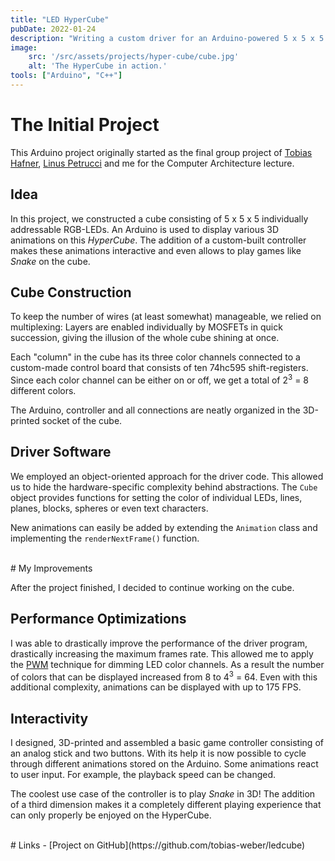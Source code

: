 ```yaml
---
title: "LED HyperCube"
pubDate: 2022-01-24
description: "Writing a custom driver for an Arduino-powered 5 x 5 x 5 RGB LED Cube, enhancing its performance and making it interactive."
image:
    src: '/src/assets/projects/hyper-cube/cube.jpg'
    alt: 'The HyperCube in action.'
tools: ["Arduino", "C++"]
---
```


# The Initial Project

This Arduino project originally started as the final group project of [Tobias Hafner](https://github.com/TobiasHafner), [Linus Petrucci](https://github.com/linuspetrucci) and me for the Computer Architecture lecture.


## Idea

In this project, we constructed a cube consisting of 5 x 5 x 5 individually addressable RGB-LEDs.
An Arduino is used to display various 3D animations on this *HyperCube*.
The addition of a custom-built controller makes these animations interactive and even allows to play games like *Snake* on the cube.

## Cube Construction

To keep the number of wires (at least somewhat) manageable, we relied on multiplexing:
Layers are enabled individually by MOSFETs in quick succession, giving the illusion of the whole cube shining at once.

Each "column" in the cube has its three color channels connected to a custom-made control board that consists of ten 74hc595 shift-registers.
Since each color channel can be either on or off, we get a total of 2<sup>3</sup> = 8 different colors.

The Arduino, controller and all connections are neatly organized in the 3D-printed socket of the cube.

## Driver Software

We employed an object-oriented approach for the driver code. This allowed us to hide the hardware-specific complexity behind abstractions.
The `Cube` object provides functions for setting the color of individual LEDs, lines, planes, blocks, spheres or even text characters.

New animations can easily be added by extending the `Animation` class and implementing the `renderNextFrame()` function.



<br/>
# My Improvements

After the project finished, I decided to continue working on the cube.

## Performance Optimizations

I was able to drastically improve the performance of the driver program, drastically increasing the maximum frames rate.
This allowed me to apply the [PWM](https://en.wikipedia.org/wiki/Pulse-width_modulation#Power_delivery) technique for dimming LED color channels.
As a result the number of colors that can be displayed increased from 8 to 4<sup>3</sup> = 64.
Even with this additional complexity, animations can be displayed with up to 175 FPS.

## Interactivity

I designed, 3D-printed and assembled a basic game controller consisting of an analog stick and two buttons.
With its help it is now possible to cycle through different animations stored on the Arduino.
Some animations react to user input. For example, the playback speed can be changed.

The coolest use case of the controller is to play *Snake* in 3D!
The addition of a third dimension makes it a completely different playing experience that can only properly be enjoyed on the HyperCube.

<div class="flex max-sm:flex-wrap gap-4">
    <CaptionedImage image={highResCube} alt="HyperCube with 64 different colors."
                    caption="The cube with PWM for increasing the color space."/>
    <CaptionedImage image={controller} alt="Cube controller."
                    caption="The 3D-printed controller."/>
</div>


<br/>
# Links
- [Project on GitHub](https://github.com/tobias-weber/ledcube)